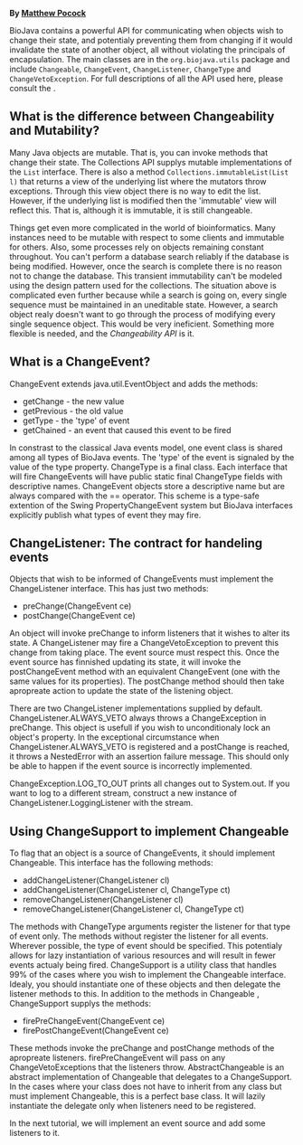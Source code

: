 '''By [mailto:mrp@sanger.ac.uk Matthew Pocock]'''

BioJava contains a powerful API for communicating when objects wish to change their state, and potentialy preventing them from changing if it would invalidate the state of another object, all without violating the principals of encapsulation. The main classes are in the <code>org.biojava.utils</code> package and include <code>Changeable</code>, <code>ChangeEvent</code>, <code>ChangeListener</code>, <code>ChangeType</code> and <code>ChangeVetoException</code>. For full descriptions of all the API used here, please consult the {{JavaDoc:Documentation}}. 


== What is the difference between Changeability and Mutability? ==

Many Java objects are mutable. That is, you can invoke methods that change their state. The Collections API supplys mutable implementations of the <code>List</code> interface. There is also a method <code>Collections.immutableList(List l)</code> that returns a view of the underlying list where the mutators throw exceptions. Through this view object there is no way to edit the list. However, if the underlying list is modified then the 'immutable' view will reflect this. That is, although it is immutable, it is still changeable. 

Things get even more complicated in the world of bioinformatics. Many instances need to be mutable with respect to some clients and immutable for others. Also, some processes rely on objects remaining constant throughout. You can't perform a database search reliably if the database is being modified. However, once the search is complete there is no reason not to change the database. This transient immutability can't be modeled using the design pattern used for the collections. The situation above is complicated even further because while a search is going on, every single sequence must be maintained in an uneditable state. However, a search object realy doesn't want to go through the process of modifying every single sequence object. This would be very ineficient. Something more flexible is needed, and the ''Changeability API'' is it.

== What is a ChangeEvent? ==

ChangeEvent extends java.util.EventObject and adds the methods: 

* getChange - the new value 
* getPrevious - the old value 
* getType - the 'type' of event 
* getChained - an event that caused this event to be fired 

In constrast to the classical Java events model, one event class is shared among all types of BioJava events. The 'type' of the event is signaled by the value of the type property. ChangeType is a final class. Each interface that will fire ChangeEvents will have public static final ChangeType fields with descriptive names. ChangeEvent objects store a descriptive name but are always compared with the == operator. This scheme is a type-safe extention of the Swing PropertyChangeEvent system but BioJava interfaces explicitly publish what types of event they may fire. 

== ChangeListener: The contract for handeling events ==

Objects that wish to be informed of ChangeEvents must implement the ChangeListener interface. This has just two methods: 

* preChange(ChangeEvent ce) 
* postChange(ChangeEvent ce) 

An object will invoke preChange to inform listeners that it wishes to alter its state. A ChangeListener may fire a ChangeVetoException to prevent this change from taking place. The event source must respect this. Once the event source has finnished updating its state, it will invoke the postChangeEvent method with an equivalent ChangeEvent (one with the same values for its properties). The postChange method should then take apropreate action to update the state of the listening object. 

There are two ChangeListener implementations supplied by default. ChangeListener.ALWAYS_VETO always throws a ChangeException in preChange. This object is usefull if you wish to unconditionaly lock an object's property. In the exceptional circumstance when ChangeListener.ALWAYS_VETO is registered and a postChange is reached, it throws a NestedError with an assertion failure message. This should only be able to happen if the event source is incorrectly implemented. 

ChangeException.LOG_TO_OUT prints all changes out to System.out. If you want to log to a different stream, construct a new instance of ChangeListener.LoggingListener with the stream.  

== Using ChangeSupport to implement Changeable ==

To flag that an object is a source of ChangeEvents, it should implement Changeable. This interface has the following methods: 

* addChangeListener(ChangeListener cl) 
* addChangeListener(ChangeListener cl, ChangeType ct) 
* removeChangeListener(ChangeListener cl) 
* removeChangeListener(ChangeListener cl, ChangeType ct) 

The methods with ChangeType arguments register the listener for that type of event only. The methods without register the listener for all events. Wherever possible, the type of event should be specified. This potentialy allows for lazy instantiation of various resources and will result in fewer events actualy being fired. 
ChangeSupport is a utility class that handles 99% of the cases where you wish to implement the Changeable interface. Idealy, you should instantiate one of these objects and then delegate the listener methods to this. In addition to the methods in Changeable , ChangeSupport supplys the methods: 

* firePreChangeEvent(ChangeEvent ce) 
* firePostChangeEvent(ChangeEvent ce) 

These methods invoke the preChange and postChange methods of the apropreate listeners. firePreChangeEvent will pass on any ChangeVetoExceptions that the listeners throw. 
AbstractChangeable is an abstract implementation of Changeable that delegates to a ChangeSupport. In the cases where your class does not have to inherit from any class but must implement Changeable, this is a perfect base class. It will lazily instantiate the delegate only when listeners need to be registered. 

In the next tutorial, we will implement an event source and add some listeners to it. 

{{Tutorial:Footer}}
